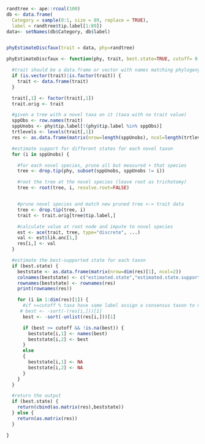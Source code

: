 
```r
randtree <- ape::rcoal(100)
db <- data.frame(
  Category = sample(0:1, size = 89, replace = TRUE),
  label = randtree$tip.label[1:89])
data<- setNames(db$Category, db$label)


phyEstimateDiscfaux(trait = data, phy=randtree)


```
```r
phyEstimateDiscfaux <- function(phy, trait, best.state=TRUE, cutoff= 0.5, ...) {

  #trait should be a data.frame or vector with names matching phylogeny
  if (is.vector(trait)|is.factor(trait)) {
    trait <- data.frame(trait)
  }

  trait[,1] <- factor(trait[,1])
  trait.orig <- trait

  #given a tree with a novel taxa on it (taxa with no trait value)
  sppObs <- row.names(trait)
  sppUnobs <- phy$tip.label[!(phy$tip.label %in% sppObs)]
  trtlevels <- levels(trait[,1])
  res <- as.data.frame(matrix(nrow=length(sppUnobs), ncol=length(trtlevels), dimnames=list(sppUnobs, trtlevels)))

  #estimate support for different states for each novel taxon
  for (i in sppUnobs) {

    #for each novel species, prune all but measured + that species
    tree <- drop.tip(phy, subset(sppUnobs, sppUnobs != i))

    #root the tree at the novel species (leave root as trichotomy)
    tree <- root(tree, i, resolve.root=FALSE)


    #prune novel species and match new pruned tree <-> trait data
    tree <- drop.tip(tree, i)
    trait <- trait.orig[tree$tip.label,]

    #calculate value at root node and impute to novel species
    est <- ace(trait, tree, type="discrete", ...)
    val <- est$lik.anc[1,]
    res[i,] <- val
  }

  #estimate the best-supported state for each taxon
  if (best.state) {
    beststate <- as.data.frame(matrix(nrow=dim(res)[1], ncol=2))
    colnames(beststate) <- c("estimated.state","estimated.state.support")
    rownames(beststate) <- rownames(res)
    print(rownames(res))

    for (i in 1:dim(res)[1]) {
      #if >=cutoff % taxa have same label assign a consensus taxon to node
     # best <- -sort(-(res[i,]))[1]
      best <- -sort(-unlist(res[i,]))[1]

      if (best >= cutoff && !is.na(best)) {
        beststate[i,1] <- names(best)
        beststate[i,2] <- best
      }
      else
      {
        beststate[i,1] <- NA
        beststate[i,2] <- NA
      }
    }
  }

  #return the output
  if (best.state) {
    return(cbind(as.matrix(res),beststate))
  } else {
    return(as.matrix(res))
  }

}


```
